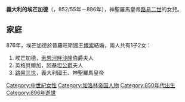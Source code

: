 {{Unreferenced|time=2020-09-19T06:24:00+00:00}}
{{Infobox royalty
| name         = 義大利的埃芒加德
| birth_date   = 852/55年
| death_date   = 896年
| death_place  = [[維埃納|維埃納]]
| burial_place = [[維埃納主教座堂|維埃納主教座堂]]
| house        = [[加洛林王朝|加洛林王朝]]
| father       = [[路易二世_(義大利)|路易二世]]
| mother       = [[英格貝爾加|英格貝爾加]]
}}
'''義大利的埃芒加德'''（{{lang-it|Ermengarda d'Italia}}，852/55年－896年），神聖羅馬皇帝[[路易二世_(義大利)|路易二世]]的女兒。

== 家庭 ==
876年，埃芒加德於普羅旺斯國王[[普羅旺斯的博索|博索]]結婚，兩人共有1子2女：
# 埃芒加德，[[索恩河畔沙隆|索恩河畔沙隆]]伯爵夫人
# 英格貝爾加，[[威廉一世_(阿基坦)|阿基坦公爵]]夫人
# [[瞎子路易|路易三世]]，義大利國王、神聖羅馬皇帝

[[Category:中世紀女性|Category:中世紀女性]]
[[Category:加洛林帝国人物|Category:加洛林帝国人物]]
[[Category:850年代出生|Category:850年代出生]]
[[Category:896年逝世|Category:896年逝世]]